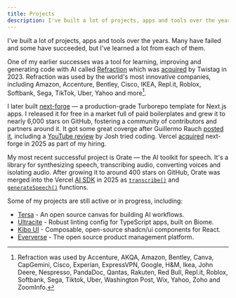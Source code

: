 ```yaml
---
title: Projects
description: I've built a lot of projects, apps and tools over the years.
---
```


I've built a lot of projects, apps and tools over the years. Many have failed and some have succeeded, but I've learned a lot from each of them.

One of my earlier successes was a tool for learning, improving and generating code with AI called [Refraction](https://www.refraction.com/) which was [acquired](https://x.com/haydenbleasel/status/1678770475647012864) by Twistag in 2023. Refraction was used by the world's most innovative companies, including Amazon, Accenture, Bentley, Cisco, IKEA, Repl.it, Roblox, Softbank, Sega, TikTok, Uber, Yahoo and more[^1].

I later built [next-forge](https://www.next-forge.com/) — a production-grade Turborepo template for Next.js apps. I released it for free in a market full of paid boilerplates and grew it to nearly 6,000 stars on GitHub, fostering a community of contributors and partners around it. It got some great coverge after Guillermo Rauch [posted it](https://x.com/rauchg/status/1853171412766466119), including a [YouTube review](https://youtu.be/aHZz_6NhQkQ) by Josh tried coding. Vercel [acquired](https://x.com/haydenbleasel/status/1929625673586598148) next-forge in 2025 as part of my hiring.

My most recent successful project is Orate &mdash; the AI toolkit for speech. It's a library for synthesizing speech, transcribing audio, converting voices and isolating audio. After growing it to around 400 stars on GitHub, Orate was merged into the Vercel [AI SDK](https://ai-sdk.dev/) in 2025 as [`transcribe()`](https://x.com/aisdk/status/1909603418639155460) and [`generateSpeech()`](https://x.com/aisdk/status/1911763995272626504) functions.

Some of my projects are still active or in progress, including:

- [Tersa](https://www.tersa.ai/) - An open source canvas for building AI workflows.
- [Ultracite](https://www.ultracite.dev/) - Robust linting config for TypeScript apps, built on Biome.
- [Kibo UI](https://www.kibo-ui.com/) - Composable, open-source shadcn/ui components for React.
- [Eververse](https://www.eververse.ai/) - The open source product management platform.

[^1]: Refraction was used by Accenture, AKQA, Amazon, Bentley, Canva, CapGemini, Cisco, Experian, ExpressVPN, Google, H&M, Ikea, John Deere, Nespresso, PandaDoc, Qantas, Rakuten, Red Bull, Repl.it, Roblox, Softbank, Sega, Tiktok, Uber, Washington Post, Wix, Yahoo, Zoho and ZoomInfo.
